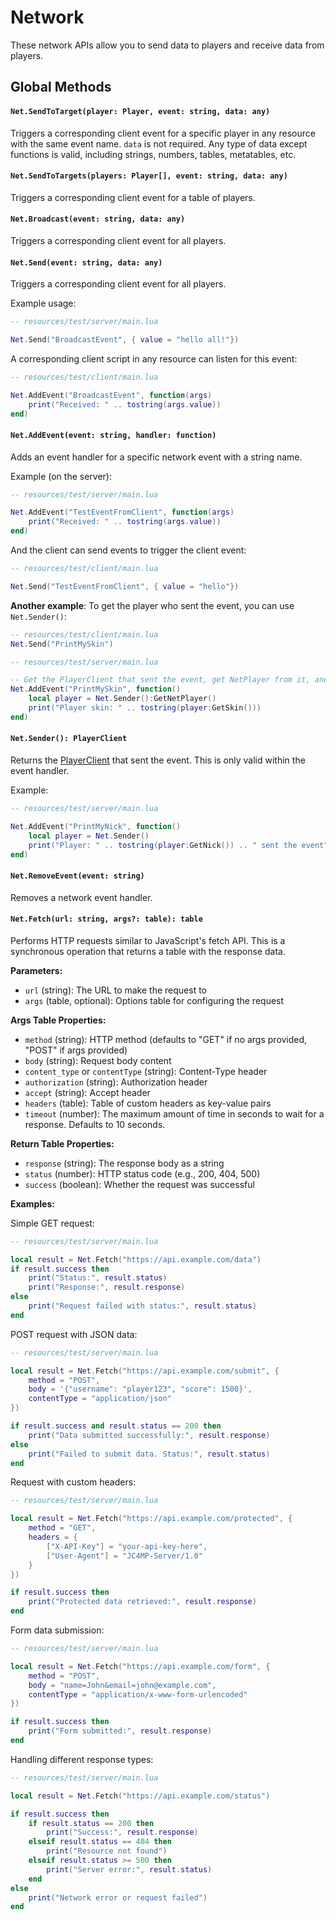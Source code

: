 # Network

These network APIs allow you to send data to players and receive data from players.

## Global Methods

#### `Net.SendToTarget(player: Player, event: string, data: any)`

Triggers a corresponding client event for a specific player in any resource with the same event name. `data` is not required. Any type of data except functions is valid, including strings, numbers, tables, metatables, etc.

#### `Net.SendToTargets(players: Player[], event: string, data: any)`

Triggers a corresponding client event for a table of players.

#### `Net.Broadcast(event: string, data: any)`

Triggers a corresponding client event for all players.

#### `Net.Send(event: string, data: any)`

Triggers a corresponding client event for all players.

Example usage:

```lua
-- resources/test/server/main.lua

Net.Send("BroadcastEvent", { value = "hello all!"})
```

A corresponding client script in any resource can listen for this event:
```lua
-- resources/test/client/main.lua

Net.AddEvent("BroadcastEvent", function(args)
    print("Received: " .. tostring(args.value))
end)
```


#### `Net.AddEvent(event: string, handler: function)`

Adds an event handler for a specific network event with a string name.

Example (on the server):
```lua
-- resources/test/server/main.lua

Net.AddEvent("TestEventFromClient", function(args)
    print("Received: " .. tostring(args.value))
end)
```

And the client can send events to trigger the client event:
```lua
-- resources/test/client/main.lua

Net.Send("TestEventFromClient", { value = "hello"})
```

**Another example**: To get the player who sent the event, you can use `Net.Sender()`:

```lua
-- resources/test/client/main.lua
Net.Send("PrintMySkin")
```

```lua
-- resources/test/server/main.lua

-- Get the PlayerClient that sent the event, get NetPlayer from it, and print their skin
Net.AddEvent("PrintMySkin", function()
    local player = Net.Sender():GetNetPlayer()
    print("Player skin: " .. tostring(player:GetSkin()))
end)
```


#### `Net.Sender(): PlayerClient`

Returns the [PlayerClient](./playerclient.mdx) that sent the event. This is only valid within the event handler.

Example:

```lua
-- resources/test/server/main.lua

Net.AddEvent("PrintMyNick", function()
    local player = Net.Sender()
    print("Player: " .. tostring(player:GetNick()) .. " sent the event")
end)
```



#### `Net.RemoveEvent(event: string)`

Removes a network event handler.


#### `Net.Fetch(url: string, args?: table): table`

Performs HTTP requests similar to JavaScript's fetch API. This is a synchronous operation that returns a table with the response data.

**Parameters:**
- `url` (string): The URL to make the request to
- `args` (table, optional): Options table for configuring the request

**Args Table Properties:**
- `method` (string): HTTP method (defaults to "GET" if no args provided, "POST" if args provided)
- `body` (string): Request body content
- `content_type` or `contentType` (string): Content-Type header
- `authorization` (string): Authorization header
- `accept` (string): Accept header
- `headers` (table): Table of custom headers as key-value pairs
- `timeout` (number): The maximum amount of time in seconds to wait for a response. Defaults to 10 seconds.

**Return Table Properties:**
- `response` (string): The response body as a string
- `status` (number): HTTP status code (e.g., 200, 404, 500)
- `success` (boolean): Whether the request was successful

**Examples:**

Simple GET request:
```lua
-- resources/test/server/main.lua

local result = Net.Fetch("https://api.example.com/data")
if result.success then
    print("Status:", result.status)
    print("Response:", result.response)
else
    print("Request failed with status:", result.status)
end
```

POST request with JSON data:
```lua
-- resources/test/server/main.lua

local result = Net.Fetch("https://api.example.com/submit", {
    method = "POST",
    body = '{"username": "player123", "score": 1500}',
    contentType = "application/json"
})

if result.success and result.status == 200 then
    print("Data submitted successfully:", result.response)
else
    print("Failed to submit data. Status:", result.status)
end
```

Request with custom headers:
```lua
-- resources/test/server/main.lua

local result = Net.Fetch("https://api.example.com/protected", {
    method = "GET",
    headers = {
        ["X-API-Key"] = "your-api-key-here",
        ["User-Agent"] = "JC4MP-Server/1.0"
    }
})

if result.success then
    print("Protected data retrieved:", result.response)
end
```

Form data submission:
```lua
-- resources/test/server/main.lua

local result = Net.Fetch("https://api.example.com/form", {
    method = "POST",
    body = "name=John&email=john@example.com",
    contentType = "application/x-www-form-urlencoded"
})

if result.success then
    print("Form submitted:", result.response)
end
```

Handling different response types:
```lua
-- resources/test/server/main.lua

local result = Net.Fetch("https://api.example.com/status")

if result.success then
    if result.status == 200 then
        print("Success:", result.response)
    elseif result.status == 404 then
        print("Resource not found")
    elseif result.status >= 500 then
        print("Server error:", result.status)
    end
else
    print("Network error or request failed")
end
```

